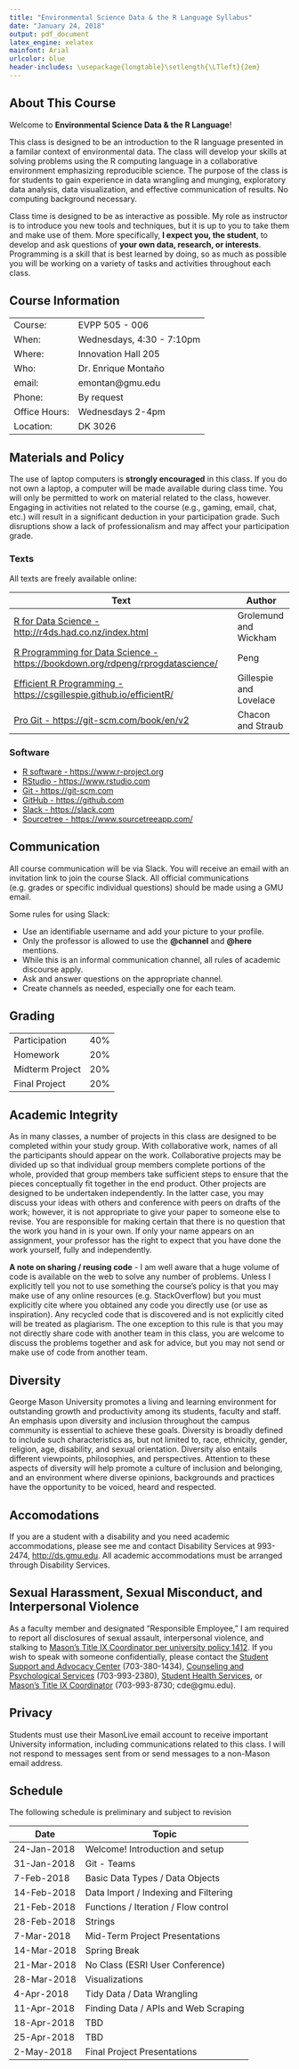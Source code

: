 ```yaml
---
title: "Environmental Science Data & the R Language Syllabus"
date: "January 24, 2018"
output: pdf_document
latex_engine: xelatex
mainfont: Arial
urlcolor: blue
header-includes: \usepackage{longtable}\setlength{\LTleft}{2em}
---
```


## About This Course

Welcome to **Environmental Science Data & the R Language**!

This class is designed to be an introduction to the R language presented in a familar context of environmental data.  The class will develop your skills at solving problems using the R  computing language in a collaborative environment emphasizing reproducible science.  The purpose of the class is for students to gain experience in data wrangling and munging, exploratory data analysis, data visualization, and effective communication of results.  No computing background necessary.

Class time is designed to be as interactive as possible. My role as instructor is to introduce you new tools and techniques, but it is up to you to take them and make use of them.  More specifically, **I expect you, the student**, to develop and ask questions of **your own data, research, or interests**.  Programming is a skill that is best learned by doing, so as much as possible you will be working on a variety of tasks and activities throughout each class.


## Course Information

|
:------ | ------
Course: | EVPP 505 - 006
When: | Wednesdays, 4:30 - 7:10pm
Where: | Innovation Hall 205
Who: | Dr. Enrique Monta&ntilde;o
email: | emontan@gmu.edu
Phone: | By request
Office Hours: | Wednesdays 2-4pm
Location: | DK 3026


## Materials and Policy

The use of laptop computers is **strongly encouraged** in this class. If you do not own a laptop, a computer will be made available during class time. You will only be permitted to work on material related to the class, however. Engaging in activities not related to the course (e.g., gaming, email, chat, etc.) will result in a significant deduction in your participation grade.  Such disruptions show a lack of professionalism and may affect your participation grade.

### Texts

All texts are freely available online:

Text | Author
--------------------------------------------------- | -------------
[R for Data Science - http://r4ds.had.co.nz/index.html](http://r4ds.had.co.nz/index.html) | Grolemund and Wickham
[R Programming for Data Science - https://bookdown.org/rdpeng/rprogdatascience/](https://bookdown.org/rdpeng/rprogdatascience/) | Peng
[Efficient R Programming - https://csgillespie.github.io/efficientR/](https://csgillespie.github.io/efficientR/) | Gillespie and Lovelace
[Pro Git - https://git-scm.com/book/en/v2](https://git-scm.com/book/en/v2) | Chacon and Straub

### Software

- [R software - https://www.r-project.org](https://www.r-project.org)
- [RStudio - https://www.rstudio.com](https://www.rstudio.com)
- [Git - https://git-scm.com](https://git-scm.com)
- [GitHub - https://github.com](https://github.com)
- [Slack - https://slack.com](https://slack.com)
- [Sourcetree - https://www.sourcetreeapp.com/](https://www.sourcetreeapp.com/)


## Communication

All course communication will be via Slack. You will receive an email with an invitation link to join the course Slack. All official communications (e.g. grades or specific individual questions) should be made using a GMU email.

Some rules for using Slack:

* Use an identifiable username and add your picture to your profile.
* Only the professor is allowed to use the **@channel** and **@here** mentions.
* While this is an informal communication channel, all rules of academic discourse apply.
* Ask and answer questions on the appropriate channel.
* Create channels as needed, especially one for each team.

## Grading

|
:------- | -----
Participation | 40%
Homework | 20%
Midterm Project | 20%
Final Project | 20%


## Academic Integrity

As in many classes, a number of projects in this class are designed to be completed within your study group. With collaborative work, names of all the participants should appear on the work. Collaborative projects may be divided up so that individual group members complete portions of the whole, provided that group members take sufficient steps to ensure that the pieces conceptually fit together in the end product. Other projects are designed to be undertaken independently. In the latter case, you may discuss your ideas with others and conference with peers on drafts of the work; however, it is not appropriate to give your paper to someone else to revise. You are responsible for making certain that there is no question that the work you hand in is your own. If only your name appears on an assignment, your professor has the right to expect that you have done the work yourself, fully and independently.

**A note on sharing / reusing code** - I am well aware that a huge volume of code is available on the web to solve any number of problems. Unless I explicitly tell you not to use something the course's policy is that you may make use of any online resources (e.g. StackOverflow) but you must explicitly cite where you obtained any code you directly use (or use as inspiration). Any recycled code that is discovered and is not explicitly cited will be treated as plagiarism. The one exception to this rule is that you may not directly share code with another team in this class, you are welcome to discuss the problems together and ask for advice, but you may not send or make use of code from another team.


## Diversity

George Mason University promotes a living and learning environment for outstanding growth and productivity among its students, faculty and staff.  An emphasis upon diversity and inclusion throughout the campus community is essential to achieve these goals.  Diversity is broadly defined to include such characteristics as, but not limited to, race, ethnicity, gender, religion, age, disability, and sexual orientation.  Diversity also entails different viewpoints, philosophies, and perspectives.  Attention to these aspects of diversity will help promote a culture of inclusion and belonging, and an environment where diverse opinions, backgrounds and practices have the opportunity to be voiced, heard and respected.

## Accomodations

If you are a student with a disability and you need academic accommodations, please see me and contact Disability Services at 993-2474, [http://ds.gmu.edu](http://ds.gmu.edu). All academic accommodations must be arranged through Disability Services.


## Sexual Harassment, Sexual Misconduct, and Interpersonal Violence

As a faculty member and designated "Responsible Employee," I am required to report all disclosures of sexual assault, interpersonal violence, and stalking to [Mason’s Title IX Coordinator per university policy 1412](https://universitypolicy.gmu.edu/policies/reporting-of-clery-act-crimes-andor-prohibited-sexual-conduct/). If you wish to speak with someone confidentially, please contact the [Student Support and Advocacy Center](http://ssac.gmu.edu/) (703-380-1434), [Counseling and Psychological Services](https://caps.gmu.edu/) (703-993-2380), [Student Health Services](http://shs.gmu.edu/), or [Mason’s Title IX Coordinator](https://diversity.gmu.edu/title-ix) (703-993-8730; cde@gmu.edu).


## Privacy

Students must use their MasonLive email account to receive important University information, including communications related to this class. I will not respond to messages sent from or send messages to a non-Mason email address.

\newpage

## Schedule

The following schedule is preliminary and subject to revision

Date | Topic
-------- | --------------------------------
24-Jan-2018 | Welcome! Introduction and setup
31-Jan-2018 | Git - Teams
7-Feb-2018 | Basic Data Types / Data Objects
14-Feb-2018 | Data Import / Indexing and Filtering
21-Feb-2018 | Functions / Iteration / Flow control
28-Feb-2018 | Strings
7-Mar-2018 | Mid-Term Project Presentations
14-Mar-2018 | Spring Break
21-Mar-2018 | No Class (ESRI User Conference)
28-Mar-2018 | Visualizations
4-Apr-2018 | Tidy Data / Data Wrangling
11-Apr-2018 | Finding Data / APIs and Web Scraping
18-Apr-2018 | TBD
25-Apr-2018 | TBD
2-May-2018 | Final Project Presentations




